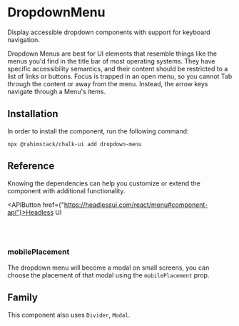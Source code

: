 
<Meta of={Stories} name="README"/>

# DropdownMenu

Display accessible dropdown components with support for keyboard navigation.

Dropdown Menus are best for UI elements that resemble things like the menus you'd find in the title bar of most operating systems.
They have specific accessibility semantics, and their content should be restricted to a list of links or buttons. Focus is trapped in an open menu, so you cannot Tab through the content or away from the menu. Instead, the arrow keys navigate through a Menu's items.

## Installation

In order to install the component, run the following command:

```shell
npx @rahimstack/chalk-ui add dropdown-menu
```

## Reference

Knowing the dependencies can help you customize or extend the component with additional functionality.

<APIButton href={"https://headlessui.com/react/menu#component-api"}>Headless UI</APIButton>

<br/>
<br/>

### mobilePlacement

The dropdown menu will become a modal on small screens, you can choose the placement of that modal using the `mobilePlacement` prop.

## Family

This component also uses `Divider`, `Modal`.
